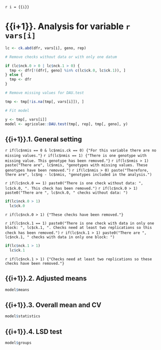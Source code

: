 `r i = {{i}}`

# {{i+1}}. Analysis for variable `r vars[i]`

```r
lc <- ck.abd(dfr, vars[i], geno, rep)

# Remove checks without data or with only one datum

if (lc$nck.0 > 0 | lc$nck.1 > 0) {
  tmp <- dfr[!(dfr[, geno] %in% c(lc$ck.0, lc$ck.1)), ]
} else {
  tmp <- dfr
}

# Remove missing values for DAU.test

tmp <- tmp[!is.na(tmp[, vars[i]]), ]

# Fit model

y <- tmp[, vars[i]]
model <- agricolae::DAU.test(tmp[, rep], tmp[, geno], y)
```

## {{i+1}}.1. General setting

`r if(lc$nmis == 0 & lc$nmis.ck == 0) {"For this variable there are no missing values."}`
`r if(lc$nmis == 1) {"There is one genotype with missing value. This genotype has been removed."}`
`r if(lc$nmis > 1) paste("There are", lc$nmis, "genotypes with missing values. These genotypes have been removed.")`
`r if(lc$nmis > 0) paste("Therefore, there are", lc$ng - lc$nmis, "genotypes included in the analysis.")`

`r if(lc$nck.0 == 1) paste0("There is one check without data: ", lc$ck.0, ". This check has been removed.")`
`r if(lc$nck.0 > 1) paste0("There are ", lc$nck.0, " checks without data: ")`
```r
if(lc$nck.0 > 1)
  lc$ck.0
```
`r if(lc$nck.0 > 1) {"These checks have been removed."}`

`r if(lc$nck.1 == 1) paste0("There is one check with data in only one block: ", lc$ck.1, ". Checks need at least two replications so this check has been removed.")`
`r if(lc$nck.1 > 1) paste0("There are ", lc$nck.1, " checks with data in only one block: ")`
```r
if(lc$nck.1 > 1)
  lc$ck.1
```
`r if(lc$nck.1 > 1) {"Checks need at least two replications so these checks have been removed."}`

## {{i+1}}.2. Adjusted means

```r
model$means
```

## {{i+1}}.3. Overall mean and CV

```r
model$statistics
```

## {{i+1}}.4. LSD test

```r
model$groups
```
